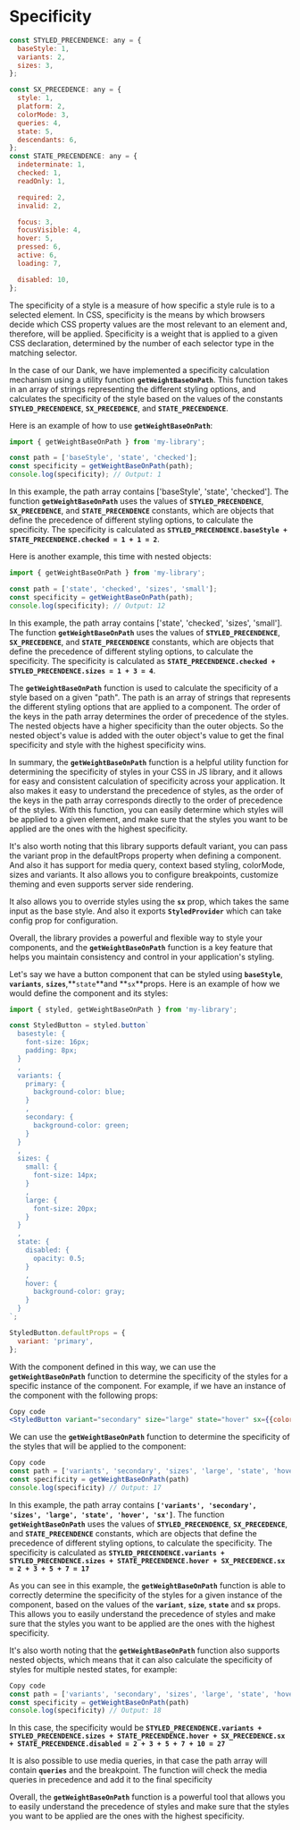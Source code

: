 
<Meta title="advanced/Specificity" />

# Specificity

```jsx
const STYLED_PRECENDENCE: any = {
  baseStyle: 1,
  variants: 2,
  sizes: 3,
};

const SX_PRECEDENCE: any = {
  style: 1,
  platform: 2,
  colorMode: 3,
  queries: 4,
  state: 5,
  descendants: 6,
};
const STATE_PRECENDENCE: any = {
  indeterminate: 1,
  checked: 1,
  readOnly: 1,

  required: 2,
  invalid: 2,

  focus: 3,
  focusVisible: 4,
  hover: 5,
  pressed: 6,
  active: 6,
  loading: 7,

  disabled: 10,
};
```

The specificity of a style is a measure of how specific a style rule is to a selected element. In CSS, specificity is the means by which browsers decide which CSS property values are the most relevant to an element and, therefore, will be applied. Specificity is a weight that is applied to a given CSS declaration, determined by the number of each selector type in the matching selector.

In the case of our Dank, we have implemented a specificity calculation mechanism using a utility function **`getWeightBaseOnPath`**. This function takes in an array of strings representing the different styling options, and calculates the specificity of the style based on the values of the constants **`STYLED_PRECENDENCE`**, **`SX_PRECEDENCE`**, and **`STATE_PRECENDENCE`**.

Here is an example of how to use **`getWeightBaseOnPath`**:

```jsx
import { getWeightBaseOnPath } from 'my-library';

const path = ['baseStyle', 'state', 'checked'];
const specificity = getWeightBaseOnPath(path);
console.log(specificity); // Output: 1
```

In this example, the path array contains ['baseStyle', 'state', 'checked']. The function **`getWeightBaseOnPath`** uses the values of **`STYLED_PRECENDENCE`**, **`SX_PRECEDENCE`**, and **`STATE_PRECENDENCE`** constants, which are objects that define the precedence of different styling options, to calculate the specificity. The specificity is calculated as **`STYLED_PRECENDENCE.baseStyle + STATE_PRECENDENCE.checked = 1 + 1 = 2`**.

Here is another example, this time with nested objects:

```jsx
import { getWeightBaseOnPath } from 'my-library';

const path = ['state', 'checked', 'sizes', 'small'];
const specificity = getWeightBaseOnPath(path);
console.log(specificity); // Output: 12
```

In this example, the path array contains ['state', 'checked', 'sizes', 'small']. The function **`getWeightBaseOnPath`** uses the values of **`STYLED_PRECENDENCE`**, **`SX_PRECEDENCE`**, and **`STATE_PRECENDENCE`** constants, which are objects that define the precedence of different styling options, to calculate the specificity. The specificity is calculated as **`STATE_PRECENDENCE.checked + STYLED_PRECENDENCE.sizes = 1 + 3 = 4`**.

The **`getWeightBaseOnPath`** function is used to calculate the specificity of a style based on a given "path". The path is an array of strings that represents the different styling options that are applied to a component. The order of the keys in the path array determines the order of precedence of the styles. The nested objects have a higher specificity than the outer objects. So the nested object's value is added with the outer object's value to get the final specificity and style with the highest specificity wins.

In summary, the **`getWeightBaseOnPath`** function is a helpful utility function for determining the specificity of styles in your CSS in JS library, and it allows for easy and consistent calculation of specificity across your application. It also makes it easy to understand the precedence of styles, as the order of the keys in the path array corresponds directly to the order of precedence of the styles. With this function, you can easily determine which styles will be applied to a given element, and make sure that the styles you want to be applied are the ones with the highest specificity.

It's also worth noting that this library supports default variant, you can pass the variant prop in the defaultProps property when defining a component. And also it has support for media query, context based styling, colorMode, sizes and variants. It also allows you to configure breakpoints, customize theming and even supports server side rendering.

It also allows you to override styles using the **`sx`** prop, which takes the same input as the base style. And also it exports **`StyledProvider`** which can take config prop for configuration.

Overall, the library provides a powerful and flexible way to style your components, and the **`getWeightBaseOnPath`** function is a key feature that helps you maintain consistency and control in your application's styling.

Let's say we have a button component that can be styled using **`baseStyle`**, **`variants`**, **`sizes`**,**`state`**and **`sx`**props. Here is an example of how we would define the component and its styles:

```jsx
import { styled, getWeightBaseOnPath } from 'my-library';

const StyledButton = styled.button`
  basestyle: {
    font-size: 16px;
    padding: 8px;
  }
  ,
  variants: {
    primary: {
      background-color: blue;
    }
    ,
    secondary: {
      background-color: green;
    }
  }
  ,
  sizes: {
    small: {
      font-size: 14px;
    }
    ,
    large: {
      font-size: 20px;
    }
  }
  ,
  state: {
    disabled: {
      opacity: 0.5;
    }
    ,
    hover: {
      background-color: gray;
    }
  }
`;

StyledButton.defaultProps = {
  variant: 'primary',
};
```

With the component defined in this way, we can use the **`getWeightBaseOnPath`** function to determine the specificity of the styles for a specific instance of the component. For example, if we have an instance of the component with the following props:

```jsx
Copy code
<StyledButton variant="secondary" size="large" state="hover" sx={{color: "white"}} />

```

We can use the **`getWeightBaseOnPath`** function to determine the specificity of the styles that will be applied to the component:

```jsx
Copy code
const path = ['variants', 'secondary', 'sizes', 'large', 'state', 'hover', 'sx']
const specificity = getWeightBaseOnPath(path)
console.log(specificity) // Output: 17

```

In this example, the path array contains **`['variants', 'secondary', 'sizes', 'large', 'state', 'hover', 'sx']`**. The function **`getWeightBaseOnPath`** uses the values of **`STYLED_PRECENDENCE`**, **`SX_PRECEDENCE`**, and **`STATE_PRECENDENCE`** constants, which are objects that define the precedence of different styling options, to calculate the specificity. The specificity is calculated as **`STYLED_PRECENDENCE.variants + STYLED_PRECENDENCE.sizes + STATE_PRECENDENCE.hover + SX_PRECEDENCE.sx = 2 + 3 + 5 + 7 = 17`**

As you can see in this example, the **`getWeightBaseOnPath`** function is able to correctly determine the specificity of the styles for a given instance of the component, based on the values of the **`variant`**, **`size`**, **`state`** and **`sx`** props. This allows you to easily understand the precedence of styles and make sure that the styles you want to be applied are the ones with the highest specificity.

It's also worth noting that the **`getWeightBaseOnPath`** function also supports nested objects, which means that it can also calculate the specificity of styles for multiple nested states, for example:

```jsx
Copy code
const path = ['variants', 'secondary', 'sizes', 'large', 'state', 'hover', 'sx', 'descendants', 'state', 'disabled']
const specificity = getWeightBaseOnPath(path)
console.log(specificity) // Output: 18

```

In this case, the specificity would be **`STYLED_PRECENDENCE.variants + STYLED_PRECENDENCE.sizes + STATE_PRECENDENCE.hover + SX_PRECEDENCE.sx + STATE_PRECENDENCE.disabled = 2 + 3 + 5 + 7 + 10 = 27`**

It is also possible to use media queries, in that case the path array will contain **`queries`** and the breakpoint. The function will check the media queries in precedence and add it to the final specificity

Overall, the **`getWeightBaseOnPath`** function is a powerful tool that allows you to easily understand the precedence of styles and make sure that the styles you want to be applied are the ones with the highest specificity.
